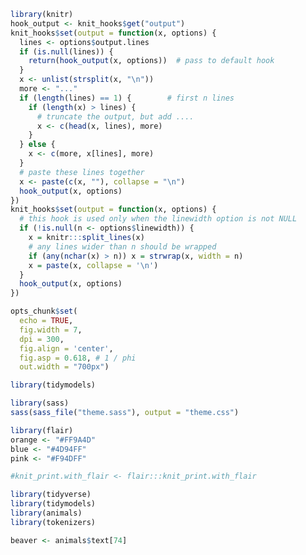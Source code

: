 
```r
library(knitr)
hook_output <- knit_hooks$get("output")
knit_hooks$set(output = function(x, options) {
  lines <- options$output.lines
  if (is.null(lines)) {
    return(hook_output(x, options))  # pass to default hook
  }
  x <- unlist(strsplit(x, "\n"))
  more <- "..."
  if (length(lines) == 1) {        # first n lines
    if (length(x) > lines) {
      # truncate the output, but add ....
      x <- c(head(x, lines), more)
    }
  } else {
    x <- c(more, x[lines], more)
  }
  # paste these lines together
  x <- paste(c(x, ""), collapse = "\n")
  hook_output(x, options)
})
knit_hooks$set(output = function(x, options) {
  # this hook is used only when the linewidth option is not NULL
  if (!is.null(n <- options$linewidth)) {
    x = knitr:::split_lines(x)
    # any lines wider than n should be wrapped
    if (any(nchar(x) > n)) x = strwrap(x, width = n)
    x = paste(x, collapse = '\n')
  }
  hook_output(x, options)
})

opts_chunk$set(
  echo = TRUE,
  fig.width = 7, 
  dpi = 300,
  fig.align = 'center',
  fig.asp = 0.618, # 1 / phi
  out.width = "700px")

library(tidymodels)
```

```r
library(sass)
sass(sass_file("theme.sass"), output = "theme.css")
```

<div style = "position:fixed; visibility: hidden">
$$\require{color}\definecolor{orange}{rgb}{1, 0.603921568627451, 0.301960784313725}$$
$$\require{color}\definecolor{blue}{rgb}{0.301960784313725, 0.580392156862745, 1}$$
$$\require{color}\definecolor{pink}{rgb}{0.976470588235294, 0.301960784313725, 1}$$
</div>

<script type="text/x-mathjax-config">
MathJax.Hub.Config({
  TeX: {
    Macros: {
      orange: ["{\\color{orange}{#1}}", 1],
      blue: ["{\\color{blue}{#1}}", 1],
      pink: ["{\\color{pink}{#1}}", 1]
    },
    loader: {load: ['[tex]/color']},
    tex: {packages: {'[+]': ['color']}}
  }
});
</script>

<style>
.orange {color: #FF9A4D;}
.blue {color: #4D94FF;}
.pink {color: #F94DFF;}
</style>

```r
library(flair)
orange <- "#FF9A4D"
blue <- "#4D94FF"
pink <- "#F94DFF"

#knit_print.with_flair <- flair:::knit_print.with_flair

library(tidyverse)
library(tidymodels)
library(animals)
library(tokenizers)

beaver <- animals$text[74]
```
